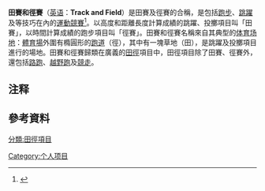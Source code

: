 {{Infobox sport
| name       = 田賽和徑賽<br/>Track and Field
| image      = Track and field stadium-2.jpg
| imagesize  = 220px
| caption    = 田徑場的一部份 
| union      = 
<!--| nickname = Track-->
| first      = 
| registered = 
| clubs      = 
| contact    = 
| team       = 是
| mgender    = 否 
| category   = 運動
| equipment  = 
| venue      = 
| obsolete   = 
| olympic    = 是
}}

'''田賽和徑賽'''（[[英语|英语]]：'''Track and Field'''{{Efn|其中 Track 指径赛，Field 指田赛。}}）是田賽及徑賽的合稱，是包括[[跑步|跑步]]、[[跳|跳躍]]及{{le|投擲|Throwing}}等技巧在內的[[運動競技|運動競賽]]<ref>{{cite web | url=http://www.scholastic.com/teachers/article/track-and-field | title=Track and Field | publisher=Scholastic | accessdate=2015-09-06 | archive-date=2015-09-24 | archive-url=https://web.archive.org/web/20150924115118/http://www.scholastic.com/teachers/article/track-and-field | dead-url=no }}</ref>。以高度和距離長度計算成績的跳躍、投擲項目叫「田賽」，以時間計算成績的跑步項目叫「徑賽」。田賽和徑賽名稱來自其典型的[[体育场地|体育场地]]：[[體育場|體育場]]外圍有橢圓形的[[跑道_(体育)|跑道]]（徑），其中有一塊草地（田），是跳躍及投擲項目進行的場地。田賽和徑賽歸類在廣義的[[田徑|田徑]]項目中，田徑項目除了田賽、徑賽外，還包括[[公路跑步|路跑]]、[[越野跑|越野跑]]及[[競走|競走]]。

== 注释 ==
{{Notelist}}

== 參考資料 ==
{{reflist}}

{{國際田徑}}
{{田径项目}}
{{運動小作品}}

[[分類:田徑項目|分類:田徑項目]]
[[Category:个人项目|Category:个人项目]]